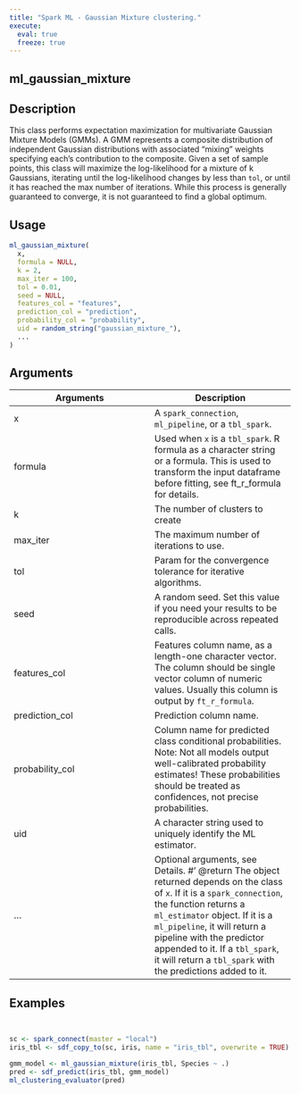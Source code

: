 ```yaml
---
title: "Spark ML - Gaussian Mixture clustering."
execute:
  eval: true
  freeze: true
---
```


## ml_gaussian_mixture

## Description
This class performs expectation maximization for multivariate Gaussian Mixture Models (GMMs). A GMM represents a composite distribution of independent Gaussian distributions with associated "mixing" weights specifying each's contribution to the composite. Given a set of sample points, this class will maximize the log-likelihood for a mixture of k Gaussians, iterating until the log-likelihood changes by less than `tol`, or until it has reached the max number of iterations. While this process is generally guaranteed to converge, it is not guaranteed to find a global optimum.


## Usage
```r
ml_gaussian_mixture(
  x,
  formula = NULL,
  k = 2,
  max_iter = 100,
  tol = 0.01,
  seed = NULL,
  features_col = "features",
  prediction_col = "prediction",
  probability_col = "probability",
  uid = random_string("gaussian_mixture_"),
  ...
)
```

## Arguments
|Arguments|Description|
|---|---|
| x | A `spark_connection`, `ml_pipeline`, or a `tbl_spark`. |
| formula | Used when `x` is a `tbl_spark`. R formula as a character string or a formula. This is used to transform the input dataframe before fitting, see ft_r_formula for details. |
| k | The number of clusters to create |
| max_iter | The maximum number of iterations to use. |
| tol | Param for the convergence tolerance for iterative algorithms. |
| seed | A random seed. Set this value if you need your results to be reproducible across repeated calls. |
| features_col | Features column name, as a length-one character vector. The column should be single vector column of numeric values. Usually this column is output by `ft_r_formula`. |
| prediction_col | Prediction column name. |
| probability_col | Column name for predicted class conditional probabilities. Note: Not all models output well-calibrated probability estimates! These probabilities should be treated as confidences, not precise probabilities. |
| uid | A character string used to uniquely identify the ML estimator. |
| ... | Optional arguments, see Details. #' @return The object returned depends on the class of `x`. If it is a `spark_connection`, the function returns a `ml_estimator` object. If it is a `ml_pipeline`, it will return a pipeline with the predictor appended to it. If a `tbl_spark`, it will return a `tbl_spark` with the predictions added to it. |








## Examples
```r


sc <- spark_connect(master = "local")
iris_tbl <- sdf_copy_to(sc, iris, name = "iris_tbl", overwrite = TRUE)

gmm_model <- ml_gaussian_mixture(iris_tbl, Species ~ .)
pred <- sdf_predict(iris_tbl, gmm_model)
ml_clustering_evaluator(pred)



```
